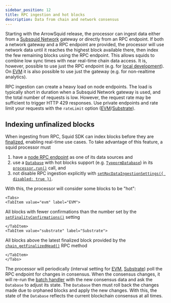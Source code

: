 ```yaml
---
sidebar_position: 12
title: RPC ingestion and hot blocks
description: Data from chain and network consensus
---
```



Starting with the ArrowSquid release, the processor can ingest data either from a [Subsquid Network](/subsquid-network) gateway or directly from an RPC endpoint. If both a network gateway and a RPC endpoint are provided, the processor will use network data until it reaches the highest block available there, then index the few remaining blocks using the RPC endpoint. This allows squids to combine low sync times with near real-time chain data access. It is, however, possible to use just the RPC endpoint (e.g. for [local development](/sdk/tutorials/evm-local)). On [EVM](/sdk/reference/processors/evm-batch) it is also possible to use just the gateway (e.g. for non-realtime analytics).

RPC ingestion can create a heavy load on node endpoints. The load is typically short in duration when a Subsquid Network gateway is used, and the total number of requests is low. However, the request rate may be sufficient to trigger HTTP 429 responses. Use private endpoints and rate limit your requests with the `rateLimit` option ([EVM](/sdk/reference/processors/evm-batch/general/#set-rpc-endpoint)/[Substrate](/sdk/reference/processors/substrate-batch/general/#set-rpc-endpoint)).

## Indexing unfinalized blocks

When ingesting from RPC, Squid SDK can index blocks before they are [finalized](https://info.etherscan.com/epoch-in-ethereum/), enabling real-time use cases. To take advantage of this feature, a squid processor must

1. have a [node RPC endpoint](/sdk/reference/processors/evm-batch/general/#set-rpc-endpoint) as one of its data sources and
2. use a [`Database`](/sdk/resources/persisting-data/overview) with hot blocks support (e.g. [`TypeormDatabase`](/sdk/resources/persisting-data/typeorm)) in its [`processor.run()`](/sdk/overview/#processorrun) call, and
3. not disable RPC ingestion explicitly with [`setRpcDataIngestionSettings({ disabled: true })`](/sdk/reference/processors/evm-batch/general/#set-rpc-data-ingestion-settings).

With this, the processor will consider some blocks to be "hot":

```mdx-code-block
<Tabs>
<TabItem value="evm" label="EVM">
```

All blocks with fewer confirmations than the number set by the [`setFinalityConfirmations()`](/sdk/reference/processors/evm-batch/general/#set-finality-confirmation) setting

```mdx-code-block
</TabItem>
<TabItem value="substrate" label="Substrate">
```

All blocks above the latest finalized block provided by the [`chain_getFinalizedHead()`](https://polkadot.js.org/docs/substrate/rpc/#getfinalizedhead-blockhash) RPC method

```mdx-code-block
</TabItem>
</Tabs>
```

The processor will periodically (interval setting for [EVM](/sdk/reference/processors/evm-batch/general/#set-rpc-data-ingestion-settings), [Substrate](/sdk/reference/processors/substrate-batch/general/#set-rpc-data-ingestion-settings)) poll the RPC endpoint for changes in consensus. When the consensus changes, it will re-run the [batch handler](/sdk/reference/processors/architecture/#processorrun) with the new consensus data and ask the `Database` to adjust its state. The `Database` then must roll back the changes made due to orphaned blocks and apply the new changes. With this, the state of the `Database` reflects the current blockchain consensus at all times.
